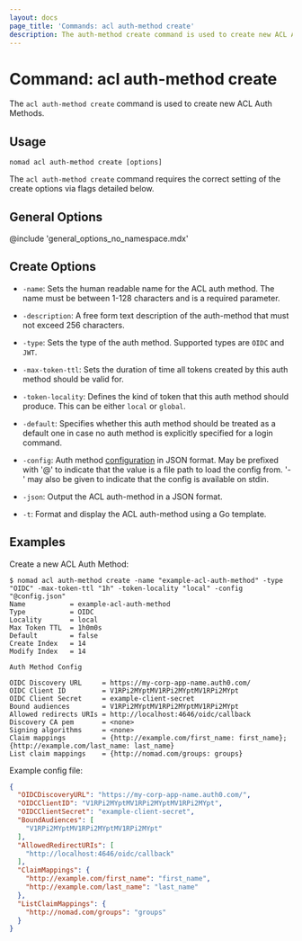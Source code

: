 ```yaml
---
layout: docs
page_title: 'Commands: acl auth-method create'
description: The auth-method create command is used to create new ACL Auth Methods.
---
```


# Command: acl auth-method create

The `acl auth-method create` command is used to create new ACL Auth Methods.

## Usage

```plaintext
nomad acl auth-method create [options]
```

The `acl auth-method create` command requires the correct setting of the create options
via flags detailed below.

## General Options

@include 'general_options_no_namespace.mdx'

## Create Options

- `-name`: Sets the human readable name for the ACL auth method. The name must
  be between 1-128 characters and is a required parameter.

- `-description`: A free form text description of the auth-method that must not exceed
  256 characters.

- `-type`: Sets the type of the auth method. Supported types are `OIDC` and `JWT`.

- `-max-token-ttl`: Sets the duration of time all tokens created by this auth
  method should be valid for.

- `-token-locality`: Defines the kind of token that this auth method should
  produce. This can be either `local` or `global`.

- `-default`: Specifies whether this auth method should be treated as a default
  one in case no auth method is explicitly specified for a login command.

- `-config`: Auth method [configuration] in JSON format. May be prefixed with '@'
  to indicate that the value is a file path to load the config from. '-' may also
  be given to indicate that the config is available on stdin.

- `-json`: Output the ACL auth-method in a JSON format.

- `-t`: Format and display the ACL auth-method using a Go template.

## Examples

Create a new ACL Auth Method:

```shell-session
$ nomad acl auth-method create -name "example-acl-auth-method" -type "OIDC" -max-token-ttl "1h" -token-locality "local" -config "@config.json"
Name           = example-acl-auth-method
Type           = OIDC
Locality       = local
Max Token TTL  = 1h0m0s
Default        = false
Create Index   = 14
Modify Index   = 14

Auth Method Config

OIDC Discovery URL     = https://my-corp-app-name.auth0.com/
OIDC Client ID         = V1RPi2MYptMV1RPi2MYptMV1RPi2MYpt
OIDC Client Secret     = example-client-secret
Bound audiences        = V1RPi2MYptMV1RPi2MYptMV1RPi2MYpt
Allowed redirects URIs = http://localhost:4646/oidc/callback
Discovery CA pem       = <none>
Signing algorithms     = <none>
Claim mappings         = {http://example.com/first_name: first_name}; {http://example.com/last_name: last_name}
List claim mappings    = {http://nomad.com/groups: groups}
```

Example config file:

```json
{
  "OIDCDiscoveryURL": "https://my-corp-app-name.auth0.com/",
  "OIDCClientID": "V1RPi2MYptMV1RPi2MYptMV1RPi2MYpt",
  "OIDCClientSecret": "example-client-secret",
  "BoundAudiences": [
    "V1RPi2MYptMV1RPi2MYptMV1RPi2MYpt"
  ],
  "AllowedRedirectURIs": [
    "http://localhost:4646/oidc/callback"
  ],
  "ClaimMappings": {
    "http://example.com/first_name": "first_name",
    "http://example.com/last_name": "last_name"
  },
  "ListClaimMappings": {
    "http://nomad.com/groups": "groups"
  }
}
```

[configuration]: /nomad/api-docs/acl/auth-methods#config
